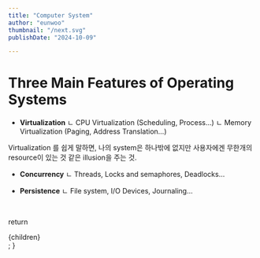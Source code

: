 ```yaml
---
title: "Computer System"
author: "eunwoo"
thumbnail: "/next.svg"
publishDate: "2024-10-09"

---
```



# Three Main Features of Operating Systems
- **Virtualization**
ㄴ CPU Virtualization (Scheduling, Process…) 
ㄴ Memory Virtualization (Paging, Address Translation…)

Virtualization 를 쉽게 말하면, 
나의 system은 하나밖에 없지만 사용자에겐 무한개의 resource이 있는 것 같은 illusion을 주는 것.


- **Concurrency**
ㄴ Threads, Locks and semaphores, Deadlocks…

- **Persistence**
ㄴ File system, I/O Devices, Journaling…


<br/>




  return <div className="prose">{children}</div>;
}